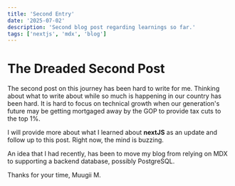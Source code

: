 ```yaml
---
title: 'Second Entry'
date: '2025-07-02'
description: 'Second blog post regarding learnings so far.'
tags: ['nextjs', 'mdx', 'blog']
---
```


# The Dreaded Second Post

The second post on this journey has been hard to write for me. Thinking about what to write about while so much is happening in our country has been hard. It is hard to focus on technical growth when our generation's future may be getting mortgaged away by the GOP to provide tax cuts to the top 1%.

I will provide more about what I learned about **nextJS** as an update and follow up to this post. Right now, the mind is buzzing.

An idea that I had recently, has been to move my blog from relying on MDX to supporting a backend database, possibly PostgreSQL.

Thanks for your time,
Muugii M.
